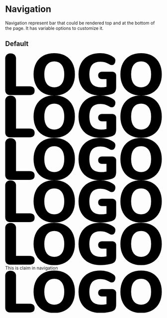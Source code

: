 
<Meta title="Atomic Design/Moleculs/Navigation" />

# Navigation

Navigation represent bar that could be rendered top and at the bottom of the page. It has variable options to customize it.

## Default

<Canvas>
    <Story name="default">
        <Navigation>
            <NavigationBrand link={'#'}>
                <svg id="Layer_1" data-name="Layer 1" xmlns="http://www.w3.org/2000/svg" viewBox="0 0 332.14 90.01">
                    <path d="M3.05,86.61c-1.83-1.82-2.74-4.48-2.74-8V12.17A11,11,0,0,1,3.36,4a11.19,11.19,0,0,1,8.28-3A11.6,11.6,0,0,1,20.11,4a10.93,10.93,0,0,1,3.11,8.16V70.8H51.85q10.83,0,10.83,9.34c0,3.15-.89,5.48-2.67,7s-4.51,2.24-8.16,2.24h-41C7.49,89.35,4.87,88.44,3.05,86.61Z" transform="translate(-0.31 -0.46)"/><path d="M142.92,21.57A37,37,0,0,0,127.73,5.94Q117.83.46,104.39.46T81,5.94A37.43,37.43,0,0,0,65.79,21.57q-5.34,10.14-5.35,23.84t5.35,23.84A37.85,37.85,0,0,0,81,84.93q9.9,5.55,23.35,5.54t23.22-5.54a37.85,37.85,0,0,0,15.25-15.68q5.34-10.16,5.35-23.84T142.92,21.57ZM120,65.88q-5.61,7-15.56,7T88.83,66q-5.61-7-5.61-20.54t5.61-20.48Q94.43,18,104.39,18t15.5,7q5.65,7,5.66,20.42T120,65.88Z" transform="translate(-0.31 -0.46)"/><path d="M233.3,42.11a8.08,8.08,0,0,1,2.43,6.16V69.93a36.57,36.57,0,0,1-.94,9.52,9.55,9.55,0,0,1-3.36,5.17,21.77,21.77,0,0,1-7.28,3.24,81.77,81.77,0,0,1-10.77,1.93,97.64,97.64,0,0,1-11,.68q-14.31,0-24.83-5.41A37.69,37.69,0,0,1,161.4,69.5q-5.6-10.16-5.6-24.09,0-13.69,5.6-23.84A38.3,38.3,0,0,1,177.34,5.94Q187.68.46,201.49.46a54.72,54.72,0,0,1,15.62,2.06A43.47,43.47,0,0,1,230,8.81,9.6,9.6,0,0,1,233.05,12a9.52,9.52,0,0,1,.93,4.48,10.2,10.2,0,0,1-2.11,6.54,6.34,6.34,0,0,1-5.11,2.68,9.42,9.42,0,0,1-3.42-.56,25.38,25.38,0,0,1-3.67-1.93A41.74,41.74,0,0,0,211,19.64a32.6,32.6,0,0,0-8.77-1.12q-11.84,0-17.62,6.59t-5.79,20.3q0,14.07,6,20.85T203.36,73a56.62,56.62,0,0,0,11.82-1.24V55.49h-9a9.07,9.07,0,0,1-6.35-2.05,7.47,7.47,0,0,1-2.24-5.79,7.47,7.47,0,0,1,2.24-5.79,9.07,9.07,0,0,1,6.35-2.06h20.54A9.1,9.1,0,0,1,233.3,42.11Z" transform="translate(-0.31 -0.46)"/><path d="M327.16,21.57A37,37,0,0,0,312,5.94Q302.08.46,288.63.46T265.29,5.94A37.38,37.38,0,0,0,250,21.57q-5.35,10.14-5.35,23.84T250,69.25a37.79,37.79,0,0,0,15.25,15.68q9.9,5.55,23.34,5.54t23.22-5.54A37.79,37.79,0,0,0,327.1,69.25q5.36-10.16,5.35-23.84T327.16,21.57Zm-23,44.31q-5.61,7-15.57,7t-15.56-7q-5.6-7-5.6-20.54t5.6-20.48Q278.68,18,288.63,18t15.5,7q5.67,7,5.67,20.42T304.2,65.88Z" transform="translate(-0.31 -0.46)"/>
                </svg>
            </NavigationBrand>
            <NavigationItems items={
                [
                    {
                        title: 'Lorem',
                        link: '#lorem',
                    },
                    {
                        title: 'ipsum',
                        link: '#ipsum',
                    },
                ]
            } />
        </Navigation>
    </Story>
</Canvas>

<Canvas>
    <Story name="light">
        <Navigation>
            <NavigationBrand link="#">
                <svg id="Layer_1" data-name="Layer 1" xmlns="http://www.w3.org/2000/svg" viewBox="0 0 332.14 90.01">
                    <path d="M3.05,86.61c-1.83-1.82-2.74-4.48-2.74-8V12.17A11,11,0,0,1,3.36,4a11.19,11.19,0,0,1,8.28-3A11.6,11.6,0,0,1,20.11,4a10.93,10.93,0,0,1,3.11,8.16V70.8H51.85q10.83,0,10.83,9.34c0,3.15-.89,5.48-2.67,7s-4.51,2.24-8.16,2.24h-41C7.49,89.35,4.87,88.44,3.05,86.61Z" transform="translate(-0.31 -0.46)"/><path d="M142.92,21.57A37,37,0,0,0,127.73,5.94Q117.83.46,104.39.46T81,5.94A37.43,37.43,0,0,0,65.79,21.57q-5.34,10.14-5.35,23.84t5.35,23.84A37.85,37.85,0,0,0,81,84.93q9.9,5.55,23.35,5.54t23.22-5.54a37.85,37.85,0,0,0,15.25-15.68q5.34-10.16,5.35-23.84T142.92,21.57ZM120,65.88q-5.61,7-15.56,7T88.83,66q-5.61-7-5.61-20.54t5.61-20.48Q94.43,18,104.39,18t15.5,7q5.65,7,5.66,20.42T120,65.88Z" transform="translate(-0.31 -0.46)"/><path d="M233.3,42.11a8.08,8.08,0,0,1,2.43,6.16V69.93a36.57,36.57,0,0,1-.94,9.52,9.55,9.55,0,0,1-3.36,5.17,21.77,21.77,0,0,1-7.28,3.24,81.77,81.77,0,0,1-10.77,1.93,97.64,97.64,0,0,1-11,.68q-14.31,0-24.83-5.41A37.69,37.69,0,0,1,161.4,69.5q-5.6-10.16-5.6-24.09,0-13.69,5.6-23.84A38.3,38.3,0,0,1,177.34,5.94Q187.68.46,201.49.46a54.72,54.72,0,0,1,15.62,2.06A43.47,43.47,0,0,1,230,8.81,9.6,9.6,0,0,1,233.05,12a9.52,9.52,0,0,1,.93,4.48,10.2,10.2,0,0,1-2.11,6.54,6.34,6.34,0,0,1-5.11,2.68,9.42,9.42,0,0,1-3.42-.56,25.38,25.38,0,0,1-3.67-1.93A41.74,41.74,0,0,0,211,19.64a32.6,32.6,0,0,0-8.77-1.12q-11.84,0-17.62,6.59t-5.79,20.3q0,14.07,6,20.85T203.36,73a56.62,56.62,0,0,0,11.82-1.24V55.49h-9a9.07,9.07,0,0,1-6.35-2.05,7.47,7.47,0,0,1-2.24-5.79,7.47,7.47,0,0,1,2.24-5.79,9.07,9.07,0,0,1,6.35-2.06h20.54A9.1,9.1,0,0,1,233.3,42.11Z" transform="translate(-0.31 -0.46)"/><path d="M327.16,21.57A37,37,0,0,0,312,5.94Q302.08.46,288.63.46T265.29,5.94A37.38,37.38,0,0,0,250,21.57q-5.35,10.14-5.35,23.84T250,69.25a37.79,37.79,0,0,0,15.25,15.68q9.9,5.55,23.34,5.54t23.22-5.54A37.79,37.79,0,0,0,327.1,69.25q5.36-10.16,5.35-23.84T327.16,21.57Zm-23,44.31q-5.61,7-15.57,7t-15.56-7q-5.6-7-5.6-20.54t5.6-20.48Q278.68,18,288.63,18t15.5,7q5.67,7,5.67,20.42T304.2,65.88Z" transform="translate(-0.31 -0.46)"/>
                </svg>
            </NavigationBrand>
            <NavigationItems items={
                [
                    {
                        title: 'Lorem',
                        link: '#lorem',
                    },
                    {
                        title: 'ipsum',
                        link: '#ipsum',
                    },
                ]
            } />
        </Navigation>
    </Story>
</Canvas>

<Canvas>
    <Story name="dark">
        <Navigation dark>
            <NavigationBrand link="#">
                <svg id="Layer_1" data-name="Layer 1" xmlns="http://www.w3.org/2000/svg" viewBox="0 0 332.14 90.01">
                    <path d="M3.05,86.61c-1.83-1.82-2.74-4.48-2.74-8V12.17A11,11,0,0,1,3.36,4a11.19,11.19,0,0,1,8.28-3A11.6,11.6,0,0,1,20.11,4a10.93,10.93,0,0,1,3.11,8.16V70.8H51.85q10.83,0,10.83,9.34c0,3.15-.89,5.48-2.67,7s-4.51,2.24-8.16,2.24h-41C7.49,89.35,4.87,88.44,3.05,86.61Z" transform="translate(-0.31 -0.46)"/><path d="M142.92,21.57A37,37,0,0,0,127.73,5.94Q117.83.46,104.39.46T81,5.94A37.43,37.43,0,0,0,65.79,21.57q-5.34,10.14-5.35,23.84t5.35,23.84A37.85,37.85,0,0,0,81,84.93q9.9,5.55,23.35,5.54t23.22-5.54a37.85,37.85,0,0,0,15.25-15.68q5.34-10.16,5.35-23.84T142.92,21.57ZM120,65.88q-5.61,7-15.56,7T88.83,66q-5.61-7-5.61-20.54t5.61-20.48Q94.43,18,104.39,18t15.5,7q5.65,7,5.66,20.42T120,65.88Z" transform="translate(-0.31 -0.46)"/><path d="M233.3,42.11a8.08,8.08,0,0,1,2.43,6.16V69.93a36.57,36.57,0,0,1-.94,9.52,9.55,9.55,0,0,1-3.36,5.17,21.77,21.77,0,0,1-7.28,3.24,81.77,81.77,0,0,1-10.77,1.93,97.64,97.64,0,0,1-11,.68q-14.31,0-24.83-5.41A37.69,37.69,0,0,1,161.4,69.5q-5.6-10.16-5.6-24.09,0-13.69,5.6-23.84A38.3,38.3,0,0,1,177.34,5.94Q187.68.46,201.49.46a54.72,54.72,0,0,1,15.62,2.06A43.47,43.47,0,0,1,230,8.81,9.6,9.6,0,0,1,233.05,12a9.52,9.52,0,0,1,.93,4.48,10.2,10.2,0,0,1-2.11,6.54,6.34,6.34,0,0,1-5.11,2.68,9.42,9.42,0,0,1-3.42-.56,25.38,25.38,0,0,1-3.67-1.93A41.74,41.74,0,0,0,211,19.64a32.6,32.6,0,0,0-8.77-1.12q-11.84,0-17.62,6.59t-5.79,20.3q0,14.07,6,20.85T203.36,73a56.62,56.62,0,0,0,11.82-1.24V55.49h-9a9.07,9.07,0,0,1-6.35-2.05,7.47,7.47,0,0,1-2.24-5.79,7.47,7.47,0,0,1,2.24-5.79,9.07,9.07,0,0,1,6.35-2.06h20.54A9.1,9.1,0,0,1,233.3,42.11Z" transform="translate(-0.31 -0.46)"/><path d="M327.16,21.57A37,37,0,0,0,312,5.94Q302.08.46,288.63.46T265.29,5.94A37.38,37.38,0,0,0,250,21.57q-5.35,10.14-5.35,23.84T250,69.25a37.79,37.79,0,0,0,15.25,15.68q9.9,5.55,23.34,5.54t23.22-5.54A37.79,37.79,0,0,0,327.1,69.25q5.36-10.16,5.35-23.84T327.16,21.57Zm-23,44.31q-5.61,7-15.57,7t-15.56-7q-5.6-7-5.6-20.54t5.6-20.48Q278.68,18,288.63,18t15.5,7q5.67,7,5.67,20.42T304.2,65.88Z" transform="translate(-0.31 -0.46)"/>
                </svg>
            </NavigationBrand>
            <NavigationItems items={
                [
                    {
                        title: 'Lorem',
                        link: '#lorem',
                    },
                    {
                        title: 'ipsum',
                        link: '#ipsum',
                    },
                ]
            } />
        </Navigation>
    </Story>
</Canvas>

<Canvas>
    <Story name="opacity">
        <div style={{ backgroundImage: 'url(https://picsum.photos/id/251/1280/480)'}}>
            <Navigation light opacity={0.5}>
                <NavigationBrand link="#">
                    <svg id="Layer_1" data-name="Layer 1" xmlns="http://www.w3.org/2000/svg" viewBox="0 0 332.14 90.01">
                        <path d="M3.05,86.61c-1.83-1.82-2.74-4.48-2.74-8V12.17A11,11,0,0,1,3.36,4a11.19,11.19,0,0,1,8.28-3A11.6,11.6,0,0,1,20.11,4a10.93,10.93,0,0,1,3.11,8.16V70.8H51.85q10.83,0,10.83,9.34c0,3.15-.89,5.48-2.67,7s-4.51,2.24-8.16,2.24h-41C7.49,89.35,4.87,88.44,3.05,86.61Z" transform="translate(-0.31 -0.46)"/><path d="M142.92,21.57A37,37,0,0,0,127.73,5.94Q117.83.46,104.39.46T81,5.94A37.43,37.43,0,0,0,65.79,21.57q-5.34,10.14-5.35,23.84t5.35,23.84A37.85,37.85,0,0,0,81,84.93q9.9,5.55,23.35,5.54t23.22-5.54a37.85,37.85,0,0,0,15.25-15.68q5.34-10.16,5.35-23.84T142.92,21.57ZM120,65.88q-5.61,7-15.56,7T88.83,66q-5.61-7-5.61-20.54t5.61-20.48Q94.43,18,104.39,18t15.5,7q5.65,7,5.66,20.42T120,65.88Z" transform="translate(-0.31 -0.46)"/><path d="M233.3,42.11a8.08,8.08,0,0,1,2.43,6.16V69.93a36.57,36.57,0,0,1-.94,9.52,9.55,9.55,0,0,1-3.36,5.17,21.77,21.77,0,0,1-7.28,3.24,81.77,81.77,0,0,1-10.77,1.93,97.64,97.64,0,0,1-11,.68q-14.31,0-24.83-5.41A37.69,37.69,0,0,1,161.4,69.5q-5.6-10.16-5.6-24.09,0-13.69,5.6-23.84A38.3,38.3,0,0,1,177.34,5.94Q187.68.46,201.49.46a54.72,54.72,0,0,1,15.62,2.06A43.47,43.47,0,0,1,230,8.81,9.6,9.6,0,0,1,233.05,12a9.52,9.52,0,0,1,.93,4.48,10.2,10.2,0,0,1-2.11,6.54,6.34,6.34,0,0,1-5.11,2.68,9.42,9.42,0,0,1-3.42-.56,25.38,25.38,0,0,1-3.67-1.93A41.74,41.74,0,0,0,211,19.64a32.6,32.6,0,0,0-8.77-1.12q-11.84,0-17.62,6.59t-5.79,20.3q0,14.07,6,20.85T203.36,73a56.62,56.62,0,0,0,11.82-1.24V55.49h-9a9.07,9.07,0,0,1-6.35-2.05,7.47,7.47,0,0,1-2.24-5.79,7.47,7.47,0,0,1,2.24-5.79,9.07,9.07,0,0,1,6.35-2.06h20.54A9.1,9.1,0,0,1,233.3,42.11Z" transform="translate(-0.31 -0.46)"/><path d="M327.16,21.57A37,37,0,0,0,312,5.94Q302.08.46,288.63.46T265.29,5.94A37.38,37.38,0,0,0,250,21.57q-5.35,10.14-5.35,23.84T250,69.25a37.79,37.79,0,0,0,15.25,15.68q9.9,5.55,23.34,5.54t23.22-5.54A37.79,37.79,0,0,0,327.1,69.25q5.36-10.16,5.35-23.84T327.16,21.57Zm-23,44.31q-5.61,7-15.57,7t-15.56-7q-5.6-7-5.6-20.54t5.6-20.48Q278.68,18,288.63,18t15.5,7q5.67,7,5.67,20.42T304.2,65.88Z" transform="translate(-0.31 -0.46)"/>
                    </svg>
                </NavigationBrand>
                <NavigationItems items={
                    [
                        {
                            title: 'Lorem',
                            link: '#lorem',
                        },
                        {
                            title: 'ipsum',
                            link: '#ipsum',
                        },
                    ]
                } />
            </Navigation>
        </div>
    </Story>
</Canvas>

<Canvas>
    <Story name="buttons">
            <Navigation light opacity={0.5}>
                <NavigationBrand link="#">
                    <svg id="Layer_1" data-name="Layer 1" xmlns="http://www.w3.org/2000/svg" viewBox="0 0 332.14 90.01">
                        <path d="M3.05,86.61c-1.83-1.82-2.74-4.48-2.74-8V12.17A11,11,0,0,1,3.36,4a11.19,11.19,0,0,1,8.28-3A11.6,11.6,0,0,1,20.11,4a10.93,10.93,0,0,1,3.11,8.16V70.8H51.85q10.83,0,10.83,9.34c0,3.15-.89,5.48-2.67,7s-4.51,2.24-8.16,2.24h-41C7.49,89.35,4.87,88.44,3.05,86.61Z" transform="translate(-0.31 -0.46)"/><path d="M142.92,21.57A37,37,0,0,0,127.73,5.94Q117.83.46,104.39.46T81,5.94A37.43,37.43,0,0,0,65.79,21.57q-5.34,10.14-5.35,23.84t5.35,23.84A37.85,37.85,0,0,0,81,84.93q9.9,5.55,23.35,5.54t23.22-5.54a37.85,37.85,0,0,0,15.25-15.68q5.34-10.16,5.35-23.84T142.92,21.57ZM120,65.88q-5.61,7-15.56,7T88.83,66q-5.61-7-5.61-20.54t5.61-20.48Q94.43,18,104.39,18t15.5,7q5.65,7,5.66,20.42T120,65.88Z" transform="translate(-0.31 -0.46)"/><path d="M233.3,42.11a8.08,8.08,0,0,1,2.43,6.16V69.93a36.57,36.57,0,0,1-.94,9.52,9.55,9.55,0,0,1-3.36,5.17,21.77,21.77,0,0,1-7.28,3.24,81.77,81.77,0,0,1-10.77,1.93,97.64,97.64,0,0,1-11,.68q-14.31,0-24.83-5.41A37.69,37.69,0,0,1,161.4,69.5q-5.6-10.16-5.6-24.09,0-13.69,5.6-23.84A38.3,38.3,0,0,1,177.34,5.94Q187.68.46,201.49.46a54.72,54.72,0,0,1,15.62,2.06A43.47,43.47,0,0,1,230,8.81,9.6,9.6,0,0,1,233.05,12a9.52,9.52,0,0,1,.93,4.48,10.2,10.2,0,0,1-2.11,6.54,6.34,6.34,0,0,1-5.11,2.68,9.42,9.42,0,0,1-3.42-.56,25.38,25.38,0,0,1-3.67-1.93A41.74,41.74,0,0,0,211,19.64a32.6,32.6,0,0,0-8.77-1.12q-11.84,0-17.62,6.59t-5.79,20.3q0,14.07,6,20.85T203.36,73a56.62,56.62,0,0,0,11.82-1.24V55.49h-9a9.07,9.07,0,0,1-6.35-2.05,7.47,7.47,0,0,1-2.24-5.79,7.47,7.47,0,0,1,2.24-5.79,9.07,9.07,0,0,1,6.35-2.06h20.54A9.1,9.1,0,0,1,233.3,42.11Z" transform="translate(-0.31 -0.46)"/><path d="M327.16,21.57A37,37,0,0,0,312,5.94Q302.08.46,288.63.46T265.29,5.94A37.38,37.38,0,0,0,250,21.57q-5.35,10.14-5.35,23.84T250,69.25a37.79,37.79,0,0,0,15.25,15.68q9.9,5.55,23.34,5.54t23.22-5.54A37.79,37.79,0,0,0,327.1,69.25q5.36-10.16,5.35-23.84T327.16,21.57Zm-23,44.31q-5.61,7-15.57,7t-15.56-7q-5.6-7-5.6-20.54t5.6-20.48Q278.68,18,288.63,18t15.5,7q5.67,7,5.67,20.42T304.2,65.88Z" transform="translate(-0.31 -0.46)"/>
                    </svg>
                </NavigationBrand>
                <NavigationClaim>This is claim in navigation</NavigationClaim>
                <NavigationButtons buttons={
                    [
                        {
                            children: 'Click Me!',
                        },
                    ]
                } />
            </Navigation>
    </Story>
</Canvas>

<Canvas>
    <Story name="toggler">
        <Navigation light opacity={0.5} justifyContent={JustifyContent.BETWEEN}>
            <NavigationBrand link="#">
                <svg id="Layer_1" data-name="Layer 1" xmlns="http://www.w3.org/2000/svg" viewBox="0 0 332.14 90.01">
                    <path d="M3.05,86.61c-1.83-1.82-2.74-4.48-2.74-8V12.17A11,11,0,0,1,3.36,4a11.19,11.19,0,0,1,8.28-3A11.6,11.6,0,0,1,20.11,4a10.93,10.93,0,0,1,3.11,8.16V70.8H51.85q10.83,0,10.83,9.34c0,3.15-.89,5.48-2.67,7s-4.51,2.24-8.16,2.24h-41C7.49,89.35,4.87,88.44,3.05,86.61Z" transform="translate(-0.31 -0.46)"/><path d="M142.92,21.57A37,37,0,0,0,127.73,5.94Q117.83.46,104.39.46T81,5.94A37.43,37.43,0,0,0,65.79,21.57q-5.34,10.14-5.35,23.84t5.35,23.84A37.85,37.85,0,0,0,81,84.93q9.9,5.55,23.35,5.54t23.22-5.54a37.85,37.85,0,0,0,15.25-15.68q5.34-10.16,5.35-23.84T142.92,21.57ZM120,65.88q-5.61,7-15.56,7T88.83,66q-5.61-7-5.61-20.54t5.61-20.48Q94.43,18,104.39,18t15.5,7q5.65,7,5.66,20.42T120,65.88Z" transform="translate(-0.31 -0.46)"/><path d="M233.3,42.11a8.08,8.08,0,0,1,2.43,6.16V69.93a36.57,36.57,0,0,1-.94,9.52,9.55,9.55,0,0,1-3.36,5.17,21.77,21.77,0,0,1-7.28,3.24,81.77,81.77,0,0,1-10.77,1.93,97.64,97.64,0,0,1-11,.68q-14.31,0-24.83-5.41A37.69,37.69,0,0,1,161.4,69.5q-5.6-10.16-5.6-24.09,0-13.69,5.6-23.84A38.3,38.3,0,0,1,177.34,5.94Q187.68.46,201.49.46a54.72,54.72,0,0,1,15.62,2.06A43.47,43.47,0,0,1,230,8.81,9.6,9.6,0,0,1,233.05,12a9.52,9.52,0,0,1,.93,4.48,10.2,10.2,0,0,1-2.11,6.54,6.34,6.34,0,0,1-5.11,2.68,9.42,9.42,0,0,1-3.42-.56,25.38,25.38,0,0,1-3.67-1.93A41.74,41.74,0,0,0,211,19.64a32.6,32.6,0,0,0-8.77-1.12q-11.84,0-17.62,6.59t-5.79,20.3q0,14.07,6,20.85T203.36,73a56.62,56.62,0,0,0,11.82-1.24V55.49h-9a9.07,9.07,0,0,1-6.35-2.05,7.47,7.47,0,0,1-2.24-5.79,7.47,7.47,0,0,1,2.24-5.79,9.07,9.07,0,0,1,6.35-2.06h20.54A9.1,9.1,0,0,1,233.3,42.11Z" transform="translate(-0.31 -0.46)"/><path d="M327.16,21.57A37,37,0,0,0,312,5.94Q302.08.46,288.63.46T265.29,5.94A37.38,37.38,0,0,0,250,21.57q-5.35,10.14-5.35,23.84T250,69.25a37.79,37.79,0,0,0,15.25,15.68q9.9,5.55,23.34,5.54t23.22-5.54A37.79,37.79,0,0,0,327.1,69.25q5.36-10.16,5.35-23.84T327.16,21.57Zm-23,44.31q-5.61,7-15.57,7t-15.56-7q-5.6-7-5.6-20.54t5.6-20.48Q278.68,18,288.63,18t15.5,7q5.67,7,5.67,20.42T304.2,65.88Z" transform="translate(-0.31 -0.46)"/>
                </svg>
            </NavigationBrand>
            <NavigationToggler />
            <NavigationScreen>
                <NavigationScreenContent {...navigationScreenContentProps} />
            </NavigationScreen>
        </Navigation>
    </Story>
</Canvas>
